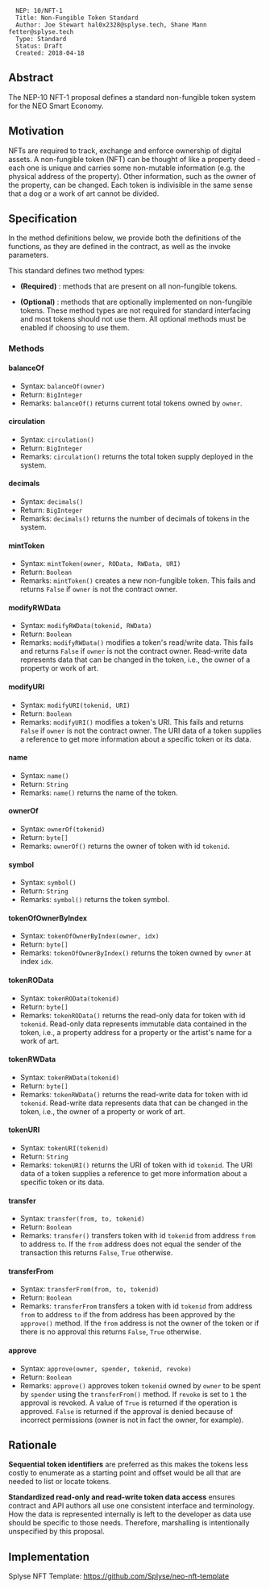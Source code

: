 <pre>
  NEP: 10/NFT-1
  Title: Non-Fungible Token Standard
  Author: Joe Stewart hal0x2328@splyse.tech, Shane Mann fetter@splyse.tech
  Type: Standard
  Status: Draft
  Created: 2018-04-18
</pre>

==Abstract==

The NEP-10 NFT-1 proposal defines a standard non-fungible token system for the NEO Smart Economy. 

==Motivation==

NFTs are required to track, exchange and enforce ownership of digital assets. A non-fungible token (NFT) can be thought of like a property deed - each one is unique and carries some non-mutable information (e.g. the physical address of the property). Other information, such as the owner of the property, can be changed. Each token is indivisible in the same sense that a dog or a work of art cannot be divided. 

==Specification==

In the method definitions below, we provide both the definitions of the functions, as they are defined in the contract, as well as the invoke parameters.

This standard defines two method types:

* '''(Required)''' : methods that are present on all non-fungible tokens.

* '''(Optional)''' : methods that are optionally implemented on non-fungible tokens. These method types are not required for standard interfacing and most tokens should not use them. All optional methods must be enabled if choosing to use them.

===Methods===



====balanceOf====
* Syntax: <code>balanceOf(owner)</code>
* Return: <code>BigInteger</code>
* Remarks: <code>balanceOf()</code> returns current total tokens owned by <code>owner</code>.

====circulation====

* Syntax: <code>circulation()</code>
* Return: <code>BigInteger</code>
* Remarks: <code>circulation()</code> returns the total token supply deployed in the system.

====decimals====
* Syntax: <code>decimals()</code>
* Return: <code>BigInteger</code>
* Remarks: <code>decimals()</code> returns the number of decimals of tokens in the system.

====mintToken====
* Syntax: <code>mintToken(owner, ROData, RWData, URI)</code>
* Return: <code>Boolean</code>
* Remarks: <code>mintToken()</code> creates a new non-fungible token. This fails and returns <code>False</code> if <code>owner</code> is not the contract owner.


====modifyRWData====
* Syntax: <code>modifyRWData(tokenid, RWData)</code>
* Return: <code>Boolean</code>
* Remarks: <code>modifyRWData()</code> modifies a token's read/write data. This fails and returns <code>False</code> if <code>owner</code> is not the contract owner. Read-write data represents data that can be changed in the token, i.e., the owner of a property or work of art.

====modifyURI====
* Syntax: <code>modifyURI(tokenid, URI)</code>
* Return: <code>Boolean</code>
* Remarks: <code>modifyURI()</code> modifies a token's URI. This fails and returns <code>False</code> if <code>owner</code> is not the contract owner. The URI data of a token supplies a reference to get more information about a specific token or its data.

====name====
* Syntax: <code>name()</code>
* Return: <code>String</code>
* Remarks: <code>name()</code> returns the name of the token.

====ownerOf====
* Syntax: <code>ownerOf(tokenid)</code>
* Return: <code>byte[]</code>
* Remarks: <code>ownerOf()</code> returns the owner of token with id <code>tokenid</code>.

====symbol====
* Syntax: <code>symbol()</code>
* Return: <code>String</code>
* Remarks: <code>symbol()</code> returns the token symbol.

====tokenOfOwnerByIndex====
* Syntax: <code>tokenOfOwnerByIndex(owner, idx)</code>
* Return: <code>byte[]</code>
* Remarks: <code>tokenOfOwnerByIndex()</code> returns the token owned by <code>owner</code> at index <code>idx</code>.

====tokenROData====
* Syntax: <code>tokenROData(tokenid)</code>
* Return: <code>byte[]</code>
* Remarks: <code>tokenROData()</code> returns the read-only data for token with id <code>tokenid</code>. Read-only data represents immutable data contained in the token, i.e., a property address for a property or the artist's name for a work of art.

====tokenRWData====
* Syntax: <code>tokenRWData(tokenid)</code>
* Return: <code>byte[]</code>
* Remarks: <code>tokenRWData()</code> returns the read-write data for token with id <code>tokenid</code>. Read-write data represents data that can be changed in the token, i.e., the owner of a property or work of art.

====tokenURI====
* Syntax: <code>tokenURI(tokenid)</code>
* Return: <code>String</code>
* Remarks: <code>tokenURI()</code> returns the URI of token with id <code>tokenid</code>. The URI data of a token supplies a reference to get more information about a specific token or its data.

====transfer====
* Syntax: <code>transfer(from, to, tokenid)</code>
* Return: <code>Boolean</code>
* Remarks: <code>transfer()</code> transfers token with id <code>tokenid</code> from address <code>from</code> to address <code>to</code>. If the <code>from</code> address does not equal the sender of the transaction this returns <code>False</code>, <code>True</code> otherwise.

====transferFrom====
* Syntax: <code>transferFrom(from, to, tokenid)</code>
* Return: <code>Boolean</code>
* Remarks: <code>transferFrom</code> transfers a token with id <code>tokenid</code> from address <code>from</code> to address <code>to</code> if the from address has been approved by the <code>approve()</code> method. If the <code>from</code> address is not the owner of the token or if there is no approval this returns <code>False</code>, <code>True</code> otherwise.

====approve====

* Syntax: <code>approve(owner, spender, tokenid, revoke)</code>
* Return: <code>Boolean</code> 
* Remarks: <code>approve()</code> approves token <code>tokenid</code> owned by <code>owner</code> to be spent by <code>spender</code> using the <code>transferFrom()</code> method. If <code>revoke</code> is set to <code>1</code> the approval is revoked. A value of <code>True</code> is returned if the operation is approved. <code>False</code> is returned if the approval is denied because of incorrect permissions (owner is not in fact the owner, for example).

==Rationale==

'''Sequential token identifiers''' are preferred as this makes the tokens less costly to enumerate as a starting point and offset would be all that are needed to list or locate tokens.

'''Standardized read-only and read-write token data access''' ensures contract and API authors all use one consistent interface and terminology. How the data is represented internally is left to the developer as data use should be specific to those needs. Therefore, marshalling is intentionally unspecified by this proposal.

==Implementation==

Splyse NFT Template: https://github.com/Splyse/neo-nft-template
